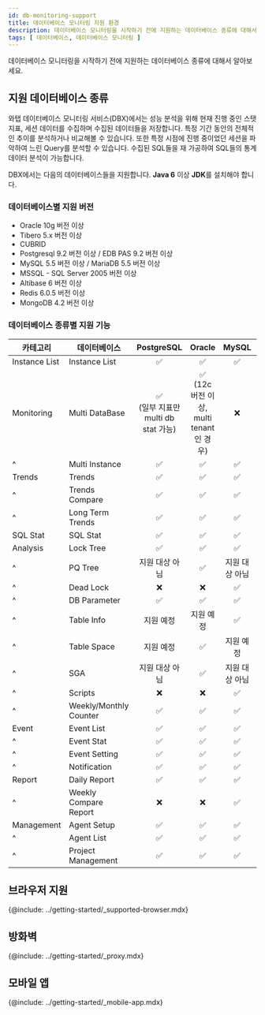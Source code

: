 ```yaml
---
id: db-monitoring-support
title: 데이터베이스 모니터링 지원 환경
description: 데이터베이스 모니터링을 시작하기 전에 지원하는 데이터베이스 종류에 대해서 알아보세요.
tags: [ 데이터베이스, 데이터베이스 모니터링 ]
---
```


데이터베이스 모니터링을 시작하기 전에 지원하는 데이터베이스 종류에 대해서 알아보세요.

## 지원 데이터베이스 종류

와탭 데이터베이스 모니터링 서비스(DBX)에서는 성능 분석을 위해 현재 진행 중인 스탯 지표, 세션 데이터를 수집하며 수집된 데이터들을 저장합니다. 특정 기간 동안의 전체적인 추이를 분석하거나 비교해볼 수 있습니다. 또한 특정 시점에 진행 중이었던 세션을 파악하여 느린 Query를 분석할 수 있습니다. 수집된 SQL들을 재 가공하여 SQL들의 통계 데이터 분석이 가능합니다.

DBX에서는 다음의 데이터베이스들을 지원합니다. **Java 6** 이상 **JDK**를 설치해야 합니다.

### 데이터베이스별 지원 버전

* Oracle 10g 버전 이상
* Tibero 5.x 버전 이상
* CUBRID
* Postgresql 9.2 버전 이상 / EDB PAS 9.2 버전 이상
* MySQL 5.5 버전 이상 / MariaDB 5.5 버전 이상
* MSSQL - SQL Server 2005 버전 이상
* Altibase 6 버전 이상
* Redis 6.0.5 버전 이상
* MongoDB 4.2 버전 이상

### 데이터베이스 종류별 지원 기능

<div class='db-support-type'>

|카테고리|데이터베이스|PostgreSQL|Oracle|MySQL|MSSQL|
|--|--|:-:|:-:|:-:|:-:|
|Instance List|Instance List|<span class='emoji-ok'>✅</span>|<span class='emoji-ok'>✅</span>|<span class='emoji-ok'>✅</span>|<span class='emoji-ok'>✅</span>|
|Monitoring|Multi DataBase|<span class='emoji-ok'>✅</span><br/>(일부 지표만 multi db stat 가능)|<span class='emoji-ok'>✅</span><br/>(12c 버전 이상, multi tenant 인 경우)|<span class='emoji-no'>❌</span>|<span class='emoji-ok'>✅</span>|
|^|Multi Instance|<span class='emoji-ok'>✅</span>|<span class='emoji-ok'>✅</span>|<span class='emoji-ok'>✅</span>|<span class='emoji-ok'>✅</span>|
|Trends|Trends|<span class='emoji-ok'>✅</span>|<span class='emoji-ok'>✅</span>|<span class='emoji-ok'>✅</span>|<span class='emoji-ok'>✅</span>|
|^|Trends Compare|<span class='emoji-ok'>✅</span>|<span class='emoji-ok'>✅</span>|<span class='emoji-ok'>✅</span>|<span class='emoji-ok'>✅</span>|
|^|Long Term Trends|<span class='emoji-ok'>✅</span>|<span class='emoji-ok'>✅</span>|<span class='emoji-ok'>✅</span>|<span class='emoji-ok'>✅</span>|
|SQL Stat|SQL Stat|<span class='emoji-ok'>✅</span>|<span class='emoji-ok'>✅</span>|<span class='emoji-ok'>✅</span>|<span class='emoji-ok'>✅</span>|
|Analysis|Lock Tree|<span class='emoji-ok'>✅</span>|<span class='emoji-ok'>✅</span>|<span class='emoji-ok'>✅</span>|<span class='emoji-ok'>✅</span>|
|^|PQ Tree|지원 대상 아님|<span class='emoji-ok'>✅</span>|지원 대상 아님|지원 대상 아님|
|^|Dead Lock|<span class='emoji-no'>❌</span>|<span class='emoji-no'>❌</span>|<span class='emoji-ok'>✅</span>|<span class='emoji-no'>❌</span>|
|^|DB Parameter|<span class='emoji-ok'>✅</span>|<span class='emoji-ok'>✅</span>|<span class='emoji-ok'>✅</span>|<span class='emoji-ok'>✅</span>|
|^|Table Info|지원 예정|지원 예정|<span class='emoji-ok'>✅</span>|지원 예정|
|^|Table Space|지원 예정|<span class='emoji-ok'>✅</span>|지원 예정|지원 예정|
|^|SGA|지원 대상 아님|<span class='emoji-ok'>✅</span>|지원 대상 아님|지원 대상 아님|
|^|Scripts|<span class='emoji-no'>❌</span>|<span class='emoji-no'>❌</span>|<span class='emoji-ok'>✅</span>|<span class='emoji-no'>❌</span>|
|^|Weekly/Monthly Counter|<span class='emoji-ok'>✅</span>|<span class='emoji-ok'>✅</span>|<span class='emoji-ok'>✅</span>|<span class='emoji-ok'>✅</span>|
|Event|Event List|<span class='emoji-ok'>✅</span>|<span class='emoji-ok'>✅</span>|<span class='emoji-ok'>✅</span>|<span class='emoji-ok'>✅</span>|
|^|Event Stat|<span class='emoji-ok'>✅</span>|<span class='emoji-ok'>✅</span>|<span class='emoji-ok'>✅</span>|<span class='emoji-ok'>✅</span>|
|^|Event Setting|<span class='emoji-ok'>✅</span>|<span class='emoji-ok'>✅</span>|<span class='emoji-ok'>✅</span>|<span class='emoji-ok'>✅</span>|
|^|Notification|<span class='emoji-ok'>✅</span>|<span class='emoji-ok'>✅</span>|<span class='emoji-ok'>✅</span>|<span class='emoji-ok'>✅</span>|
|Report|Daily Report|<span class='emoji-ok'>✅</span>|<span class='emoji-ok'>✅</span>|<span class='emoji-ok'>✅</span>|<span class='emoji-ok'>✅</span>|
|^|Weekly Compare Report|<span class='emoji-no'>❌</span>|<span class='emoji-no'>❌</span>|<span class='emoji-ok'>✅</span>|<span class='emoji-no'>❌</span>|
|Management|Agent Setup|<span class='emoji-ok'>✅</span>|<span class='emoji-ok'>✅</span>|<span class='emoji-ok'>✅</span>|<span class='emoji-ok'>✅</span>|
|^|Agent List|<span class='emoji-ok'>✅</span>|<span class='emoji-ok'>✅</span>|<span class='emoji-ok'>✅</span>|<span class='emoji-ok'>✅</span>|
|^|Project Management|<span class='emoji-ok'>✅</span>|<span class='emoji-ok'>✅</span>|<span class='emoji-ok'>✅</span>|<span class='emoji-ok'>✅</span>|

</div>

## 브라우저 지원

{@include: ../getting-started/_supported-browser.mdx}

## 방화벽

{@include: ../getting-started/_proxy.mdx}  

## 모바일 앱

{@include: ../getting-started/_mobile-app.mdx}